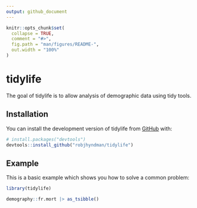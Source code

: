 ```yaml
---
output: github_document
---
```


<!-- README.md is generated from README.Rmd. Please edit that file -->

```r
knitr::opts_chunk$set(
  collapse = TRUE,
  comment = "#>",
  fig.path = "man/figures/README-",
  out.width = "100%"
)
```

# tidylife

<!-- badges: start -->
<!-- badges: end -->

The goal of tidylife is to allow analysis of demographic data using tidy tools.

## Installation

You can install the development version of tidylife from [GitHub](https://github.com/) with:

``` r
# install.packages("devtools")
devtools::install_github("robjhyndman/tidylife")
```
## Example

This is a basic example which shows you how to solve a common problem:

```r
library(tidylife)
```

```r
demography::fr.mort |> as_tsibble()
```
